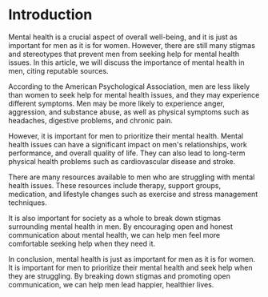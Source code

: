 # Introduction

Mental health is a crucial aspect of overall well-being, and it is just as important for men as it is for women. However, there are still many stigmas and stereotypes that prevent men from seeking help for mental health issues. In this article, we will discuss the importance of mental health in men, citing reputable sources.

According to the American Psychological Association, men are less likely than women to seek help for mental health issues, and they may experience different symptoms. Men may be more likely to experience anger, aggression, and substance abuse, as well as physical symptoms such as headaches, digestive problems, and chronic pain.

However, it is important for men to prioritize their mental health. Mental health issues can have a significant impact on men's relationships, work performance, and overall quality of life. They can also lead to long-term physical health problems such as cardiovascular disease and stroke.

There are many resources available to men who are struggling with mental health issues. These resources include therapy, support groups, medication, and lifestyle changes such as exercise and stress management techniques.

It is also important for society as a whole to break down stigmas surrounding mental health in men. By encouraging open and honest communication about mental health, we can help men feel more comfortable seeking help when they need it.

In conclusion, mental health is just as important for men as it is for women. It is important for men to prioritize their mental health and seek help when they are struggling. By breaking down stigmas and promoting open communication, we can help men lead happier, healthier lives.